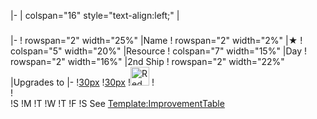 <includeonly>|-
| colspan="16" style="text-align:left;" |<h3><span class="mw-headline" id="{{{1|}}}">{{{1|}}}</span></h3>
|-
! rowspan="2" width="25%" |Name
! rowspan="2" width="2%" |★
! colspan="5" width="20%" |Resource
! colspan="7" width="15%" |Day
! rowspan="2" width="16%" |2nd Ship
! rowspan="2" width="22%" |Upgrades to
|-
![[file:Development material.png|30px]]
![[file:Improvement Materials.png|30px]]
![[File:RedGunMedium.png|30px]]
!{{Fuel}}<br />{{Ammo}}
!{{Steel}}<br />{{Bauxite}}
!S
!M
!T
!W
!T
!F
!S</includeonly><noinclude>
See [[Template:ImprovementTable]]
</noinclude>